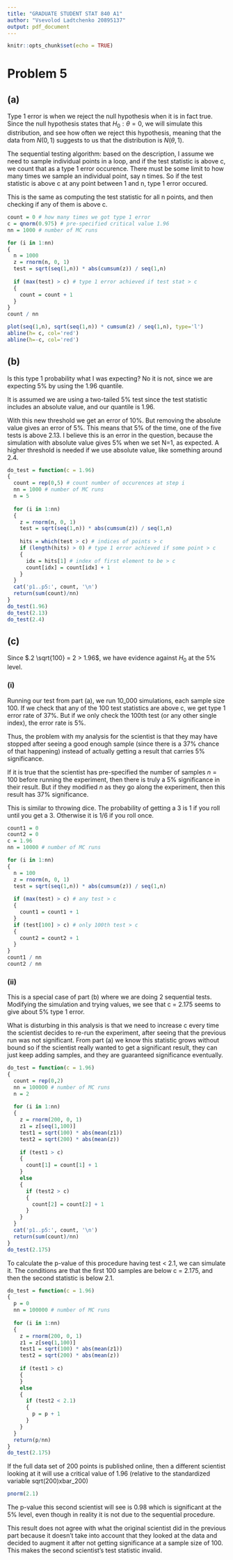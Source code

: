 ```yaml
---
title: "GRADUATE STUDENT STAT 840 A1"
author: "Vsevolod Ladtchenko 20895137"
output: pdf_document
---
```


```r
knitr::opts_chunk$set(echo = TRUE)
```

# Problem 5

## (a)

Type 1 error is when we reject the null hypothesis when it is in fact true. Since the null hypothesis states that $H_0: \theta = 0$, we will simulate this distribution, and see how often we reject this hypothesis, meaning that the data from $N(0,1)$ suggests to us that the distribution is $N(\theta, 1)$.

The sequential testing algorithm: based on the description, I assume we need to sample individual points in a loop, and if the test statistic is above c, we count that as a type 1 error occurence. There must be some limit to how many times we sample an individual point, say n times. So if the test statistic is above c at any point between 1 and n, type 1 error occured.

This is the same as computing the test statistic for all n points, and then checking if any of them is above c. 

```r
count = 0 # how many times we got type 1 error 
c = qnorm(0.975) # pre-specified critical value 1.96
nn = 1000 # number of MC runs

for (i in 1:nn)
{
  n = 1000
  z = rnorm(n, 0, 1)
  test = sqrt(seq(1,n)) * abs(cumsum(z)) / seq(1,n)
  
  if (max(test) > c) # type 1 error achieved if test stat > c
  {
    count = count + 1
  }
}
count / nn

plot(seq(1,n), sqrt(seq(1,n)) * cumsum(z) / seq(1,n), type='l')
abline(h= c, col='red')
abline(h=-c, col='red')
```

## (b)

Is this type 1 probability what I was expecting? No it is not, since we are expecting 5% by using the 1.96 quantile. 

It is assumed we are using a two-tailed 5% test since the test statistic includes an absolute value, and our quantile is 1.96. 

With this new threshold we get an error of 10%. But removing the absolute value gives an error of 5%. This means that 5% of the time, one of the five tests is above 2.13. I believe this is an error in the question, because the simulation with absolute value gives 5% when we set N=1, as expected. A higher threshold is needed if we use absolute value, like something around 2.4. 

```R
do_test = function(c = 1.96)
{
  count = rep(0,5) # count number of occurences at step i
  nn = 1000 # number of MC runs
  n = 5
  
  for (i in 1:nn)
  {
    z = rnorm(n, 0, 1)
    test = sqrt(seq(1,n)) * abs(cumsum(z)) / seq(1,n)
    
    hits = which(test > c) # indices of points > c
    if (length(hits) > 0) # type 1 error achieved if some point > c
    {
      idx = hits[1] # index of first element to be > c
      count[idx] = count[idx] + 1
    }
  }
  cat('p1..p5:', count, '\n')
  return(sum(count)/nn)
}
do_test(1.96)
do_test(2.13)
do_test(2.4)
```

## (c)

Since $.2 \sqrt{100} = 2 > 1.96$, we have evidence against $H_0$ at the 5% level.

### (i)

Running our test from part (a), we run 10_000 simulations, each sample size 100. If we check that any of the 100 test statistics are above c, we get type 1 error rate of 37%. But if we only check the 100th test (or any other single index), the error rate is 5%. 

Thus, the problem with my analysis for the scientist is that they may have stopped after seeing a good enough sample (since there is a 37% chance of that happening) instead of actually getting a result that carries 5% significance. 

If it is true that the scientist has pre-specified the number of samples $n=100$ before running the experiment, then there is truly a 5% significance in their result. But if they modified $n$ as they go along the experiment, then this result has 37% significance. 

This is similar to throwing dice. The probability of getting a 3 is 1 if you roll until you get a 3. Otherwise it is 1/6 if you roll once. 

```R
count1 = 0 
count2 = 0 
c = 1.96
nn = 10000 # number of MC runs

for (i in 1:nn)
{
  n = 100
  z = rnorm(n, 0, 1)
  test = sqrt(seq(1,n)) * abs(cumsum(z)) / seq(1,n)
  
  if (max(test) > c) # any test > c
  {
    count1 = count1 + 1
  }
  if (test[100] > c) # only 100th test > c
  {
    count2 = count2 + 1
  }
}
count1 / nn
count2 / nn
```

### (ii)

This is a special case of part (b) where we are doing 2 sequential tests. Modifying the simulation and trying values, we see that c = 2.175 seems to give about 5% type 1 error. 

What is disturbing in this analysis is that we need to increase c every time the scientist decides to re-run the experiment, after seeing that the previous run was not significant. From part (a) we know this statistic grows without bound so if the scientist really wanted to get a significant result, they can just keep adding samples, and they are guaranteed significance eventually.

```R
do_test = function(c = 1.96)
{
  count = rep(0,2) 
  nn = 100000 # number of MC runs
  n = 2
  
  for (i in 1:nn)
  {
    z = rnorm(200, 0, 1)
    z1 = z[seq(1,100)]
    test1 = sqrt(100) * abs(mean(z1))
    test2 = sqrt(200) * abs(mean(z))
    
    if (test1 > c) 
    {
      count[1] = count[1] + 1
    }
    else 
    {
      if (test2 > c)
      {
        count[2] = count[2] + 1
      }
    }
  }
  cat('p1..p5:', count, '\n')
  return(sum(count)/nn)
}
do_test(2.175)
```

To calculate the p-value of this procedure having test < 2.1, we can simulate it. The conditions are that the first 100 samples are below c = 2.175, and then the second statistic is below 2.1.

```R
do_test = function(c = 1.96)
{
  p = 0
  nn = 100000 # number of MC runs
  
  for (i in 1:nn)
  {
    z = rnorm(200, 0, 1)
    z1 = z[seq(1,100)]
    test1 = sqrt(100) * abs(mean(z1))
    test2 = sqrt(200) * abs(mean(z))
    
    if (test1 > c) 
    {
    }
    else 
    {
      if (test2 < 2.1)
      {
        p = p + 1
      }
    }
  }
  return(p/nn)
}
do_test(2.175)
```

If the full data set of 200 points is published online, then a different scientist looking at it will use a critical value of 1.96 (relative to the standardized variable sqrt(200)xbar_200)

```R
pnorm(2.1)
```

The p-value this second scientist will see is 0.98 which is significant at the 5% level, even though in reality it is not due to the sequential procedure. 

This result does not agree with what the original scientist did in the previous part because it doesn't take into account that they looked at the data and decided to augment it after not getting significance at a sample size of 100. This makes the second scientist's test statistic invalid. 


